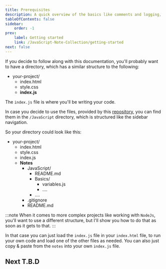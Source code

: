 ```yaml
---
title: Prerequisites
description: A quick overview of the basics like comments and logging, as well as how to code along.
tableOfContents: false
sidebar:
    order: -1
prev:
    label: Getting started
    link: /JavaScript-Note-Collection/getting-started
next: false
---
```



If you decide to follow along with this documentation, you'll probably want to have a directory, which has a similar structure to the following:

<FileTree>

-   your-project/
    -   index.html
    -   style.css
    -   **index.js**

</FileTree>

The `index.js` file is where you'll be writing your code.

In case you decide to use the files, provided by this [repository](https://github.com/DrNeonsy/JavaScript-Note-Collection/tree/main/Notes), you can find them in the `/JavaScript` directory, which is structured like the sidebar navigation.

So your directory could look like this:

<FileTree>

-   your-project/
    -   index.html
    -   style.css
    -   index.js
    -   **Notes**
        -   JavaScript/
            -   README.md
            -   Basics/
                -   variables.js
                -   ....
            -   ....
        -   .gitignore
        -   README.md

</FileTree>

:::note
When it comes to more complex projects like working with `NodeJs`, you'll want to use a different structure, but I'll show you how to do that as soon as it gets to that.
:::

In that case you can just load the `index.js` file in your `index.html` file, to run your own code and load one of the other files as needed. You can also just copy & paste from the `notes` into your own `index.js` file.

## Next T.B.D